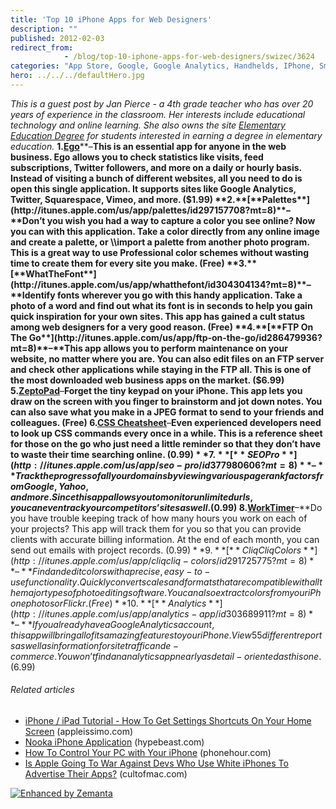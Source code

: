 ```yaml
---
title: 'Top 10 iPhone Apps for Web Designers'
description: ""
published: 2012-02-03
redirect_from: 
            - /blog/top-10-iphone-apps-for-web-designers/swizec/3624
categories: "App Store, Google, Google Analytics, Handhelds, IPhone, Smartphones, Uncategorized"
hero: ../../../defaultHero.jpg
---
```

_This is a guest post by Jan Pierce - a 4th grade teacher who has over 20 years of experience in the classroom. Her interests include educational technology and online learning. She also owns the site [Elementary Education Degree](http://www.elementaryeducationdegree.com) for students interested in earning a degree in elementary education._ **1.**[**Ego**](http://itunes.apple.com/us/app/ego/id306785502?mt=8)**–**This is an essential app for anyone in the web business. Ego allows you to check statistics like visits, feed subscriptions, Twitter followers, and more on a daily or hourly basis. Instead of visiting a bunch of different websites, all you need to do is open this single application. It supports sites like Google Analytics, Twitter, Squarespace, Vimeo, and more. ($1.99) **2.**[**Palettes**](http://itunes.apple.com/us/app/palettes/id297157708?mt=8)**–**Don’t you wish you had a way to capture a color you see online? Now you can with this application. Take a color directly from any online image and create a palette, or \\import a palette from another photo program. This is a great way to use Professional color schemes without wasting time to create them for every site you make. (Free) **3.**[**WhatTheFont**](http://itunes.apple.com/us/app/whatthefont/id304304134?mt=8)**–**Identify fonts wherever you go with this handy application. Take a photo of a word and find out what its font is in seconds to help you gain quick inspiration for your own sites. This app has gained a cult status among web designers for a very good reason. (Free) **4.**[**FTP On The Go**](http://itunes.apple.com/us/app/ftp-on-the-go/id286479936?mt=8)**–**This app allows you to perform maintenance on your website, no matter where you are. You can also edit files on an FTP server and check other applications while staying in the FTP all. This is one of the most downloaded web business apps on the market. ($6.99) **5.**[**ZeptoPad**](http://itunes.apple.com/us/app/zeptopad-free-brainstorming/id299173403?mt=8)**–**Forget the tiny keypad on your iPhone. This app lets you draw on the screen with you finger to brainstorm and jot down notes. You can also save what you make in a JPEG format to send to your friends and colleagues. (Free) **6.**[**CSS Cheatsheet**](http://itunes.apple.com/us/app/css-cheat-sheet/id301093674?mt=8)**–**Even experienced developers need to look up CSS commands every once in a while. This is a reference sheet for those on the go who just need a little reminder so that they don’t have to waste their time searching online. ($0.99) **7.**[**SEO Pro**](http://itunes.apple.com/us/app/seo-pro/id377980606?mt=8)**–**Track the progress of all your domains by viewing various page rank factors from Google, Yahoo, and more. Since this app allows you to monitor unlimited urls, you can even track your competitors’ sites as well. ($0.99) **8.**[**WorkTimer**](http://itunes.apple.com/us/app/worktimer/id293280857?mt=8)**–**Do you have trouble keeping track of how many hours you work on each of your projects? This app will track them for you so that you can provide clients with accurate billing information. At the end of each month, you can send out emails with project records. ($0.99) **9.**[**CliqCliq Colors**](http://itunes.apple.com/us/app/cliqcliq-colors/id291725775?mt=8)**–**Find and edit colors with a precise, easy-to-use functionality. Quickly convert scales and formats that are compatible with all the major types of photo editing software. You can also extract colors from your iPhone photos or Flickr. (Free) **10.**[**Analytics**](http://itunes.apple.com/us/app/analytics-app/id303689911?mt=8)**–**If you already have a Google Analytics account, this app will bring all of its amazing features to your iPhone. View 55 different reports as well as information for site traffic and e-commerce. You won’t find an analytics app nearly as detail-oriented as this one. ($6.99)

###### Related articles

- [iPhone / iPad Tutorial - How To Get Settings Shortcuts On Your Home Screen](http://appleissimo.com/2012/01/25/iphone-ipad-tutorial-how-to-get-settings-shortcuts-on-your-home-screen/) (appleissimo.com)
- [Nooka iPhone Application](http://hypebeast.com/2012/02/nooka-iphone-application/) (hypebeast.com)
- [How To Control Your PC with Your iPhone](http://www.phonehour.com/how-to/how-to-control-your-pc-with-your-iphone/) (phonehour.com)
- [Is Apple Going To War Against Devs Who Use White iPhones To Advertise Their Apps?](http://www.cultofmac.com/144193/apple-going-to-war-against-devs-who-use-white-iphones-to-advertise-apps/) (cultofmac.com)

[![Enhanced by Zemanta](http://img.zemanta.com/zemified_e.png?x-id=add1a9cb-5491-48a5-8f9e-0974c3696f29)](http://www.zemanta.com/ "Enhanced by Zemanta")